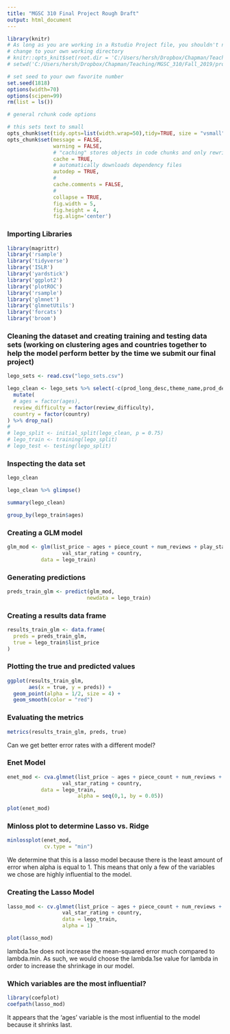 ```yaml
---
title: "MGSC 310 Final Project Rough Draft"
output: html_document
---
```


```r
library(knitr)
# As long as you are working in a Rstudio Project file, you shouldn't need to 'hard code' directories like this 
# change to your own working directory
# knitr::opts_knit$set(root.dir = 'C:/Users/hersh/Dropbox/Chapman/Teaching/MGSC_310/Fall_2019/problem_sets')
# setwd('C:/Users/hersh/Dropbox/Chapman/Teaching/MGSC_310/Fall_2019/problem_sets')

# set seed to your own favorite number
set.seed(1818)
options(width=70)
options(scipen=99)
rm(list = ls())

# general rchunk code options

# this sets text to small
opts_chunk$set(tidy.opts=list(width.wrap=50),tidy=TRUE, size = "vsmall")  
opts_chunk$set(message = FALSE,                                          
               warning = FALSE,
               # "caching" stores objects in code chunks and only rewrites if you change things
               cache = TRUE,                               
               # automatically downloads dependency files
               autodep = TRUE,
               # 
               cache.comments = FALSE,
               # 
               collapse = TRUE,
               fig.width = 5,  
               fig.height = 4,
               fig.align='center')
```

### Importing Libraries
```r
library(magrittr)
library('rsample')
library('tidyverse')
library('ISLR')
library('yardstick')
library('ggplot2')
library('plotROC')
library('rsample')
library('glmnet')
library('glmnetUtils')
library('forcats')
library('broom')
```

### Cleaning the dataset and creating training and testing data sets (working on clustering ages and countries together to help the model perform better by the time we submit our final project)
```r
lego_sets <- read.csv("lego_sets.csv")

lego_clean <- lego_sets %>% select(-c(prod_long_desc,theme_name,prod_desc,set_name)) %>% 
  mutate(
  # ages = factor(ages), 
  review_difficulty = factor(review_difficulty), 
  country = factor(country)
) %>% drop_na()
# 
# lego_split <- initial_split(lego_clean, p = 0.75)
# lego_train <- training(lego_split)
# lego_test <- testing(lego_split)
```

### Inspecting the data set
```r
lego_clean

lego_clean %>% glimpse()

summary(lego_clean)


```
```r
group_by(lego_train$ages)
```

### Creating a GLM model
```r
glm_mod <- glm(list_price ~ ages + piece_count + num_reviews + play_star_rating + review_difficulty + star_rating + 
                  val_star_rating + country, 
           data = lego_train)
```

### Generating predictions
```r
preds_train_glm <- predict(glm_mod,
                          newdata = lego_train)
```

### Creating a results data frame
```r
results_train_glm <- data.frame(
  preds = preds_train_glm,
  true = lego_train$list_price
)
```

### Plotting the true and predicted values
```r
ggplot(results_train_glm, 
       aes(x = true, y = preds)) +
  geom_point(alpha = 1/2, size = 4) +
  geom_smooth(color = "red")
```

### Evaluating the metrics
```r
metrics(results_train_glm, preds, true)
```

Can we get better error rates with a different model?


### Enet Model
```r
enet_mod <- cva.glmnet(list_price ~ ages + piece_count + num_reviews + play_star_rating + review_difficulty + star_rating + 
                  val_star_rating + country, 
           data = lego_train,
                       alpha = seq(0,1, by = 0.05))

plot(enet_mod)
```


### Minloss plot to determine Lasso vs. Ridge
```r
minlossplot(enet_mod, 
            cv.type = "min")
```

We determine that this is a lasso model because there is the least amount of error when alpha is equal to 1.  This means that only a few of the variables we chose are highly influential to the model.

### Creating the Lasso Model
```r
lasso_mod <- cv.glmnet(list_price ~ ages + piece_count + num_reviews + play_star_rating + review_difficulty + star_rating + 
                  val_star_rating + country, 
                  data = lego_train,
                  alpha = 1)

plot(lasso_mod)
```
lambda.1se does not increase the mean-squared error much compared to lambda.min.  As such, we would choose the lambda.1se value for lambda in order to increase the shrinkage in our model.

### Which variables are the most influential?
```r
library(coefplot)
coefpath(lasso_mod)
```
It appears that the 'ages' variable is the most influential to the model because it shrinks last.

